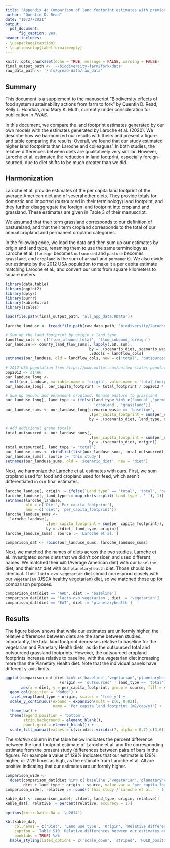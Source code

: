 ```yaml
---
title: "Appendix 4: Comparison of land footprint estimates with previous study"
author: "Quentin D. Read"
date: "10/27/2021"
output: 
  pdf_document:
      fig_caption: yes
header-includes:
- \usepackage{caption}
- \captionsetup{labelformat=empty}
---
```


```r
knitr::opts_chunk$set(echo = TRUE, message = FALSE, warning = FALSE)
final_output_path <- '~/biodiversity-farm2fork/data'
raw_data_path <- '/nfs/qread-data/raw_data'
```

## Summary

This document is a supplement to the manuscript "Biodiversity effects of food system sustainability actions from farm to fork" by Quentin D. Read, Kelly L. Hondula, and Mary K. Muth, currently under consideration for publication in *PNAS*. 

In this document, we compare the land footprint estimates generated by our own models with the estimates generated by Laroche et al. (2020). We describe how we harmonized our results with theirs and present a figure and table comparing the results. Overall, we found that our study estimated higher land footprints than Laroche and colleagues'. In both studies, the relative differences between diets are qualitatively very similar. However, Laroche et al. estimated the reduction in land footprint, especially foreign-sourced, due to diet shifts to be much greater than we did.

## Harmonization

Laroche et al. provide estimates of the per capita land footprint of the average American diet and of several other diets. They provide totals for domestic and imported (outsourced in their terminology) land footprint, and they further disaggregate the foreign land footprint into cropland and grassland. These estimates are given in Table 3 of their manuscript.

We assumed that their term grassland corresponds to our definition of pastureland, and that their term cropland corresponds to the total of our annual cropland and permanent cropland categories.

In the following code, we load the data and then sum up our estimates by origin and land type, renaming them to use the same terminology as Laroche et al. (`foreign` becomes `outsourced` and `pasture` becomes `grassland`, and `cropland` is the sum of `annual` and `permanent`). We also divide our estimate by the 2012 USA population to make it a per capita estimate matching Laroche et al., and convert our units from square kilometers to square meters. 

```r
library(data.table)
library(ggplot2)
library(dplyr)
library(purrr)
library(kableExtra)
library(scales)

load(file.path(final_output_path, 'all_app_data.RData'))

laroche_landuse <- fread(file.path(raw_data_path, 'biodiversity/laroche2020_table3.csv'))

# Sum up the land footprint by origin x land type
landflow_cols <- c('flow_inbound_total', 'flow_inbound_foreign')
our_landuse <- county_land_flow_sums[, lapply(.SD, sum), 
                                     by = .(scenario_diet, scenario_waste, land_type), 
                                     .SDcols = landflow_cols]
setnames(our_landuse, old = landflow_cols, new = c('total', 'outsourced'))

# 2012 USA population from https://www.multpl.com/united-states-population/table/by-year
pop2012 <- 314e6
our_landuse_long <- 
  melt(our_landuse, variable.name = 'origin', value.name = 'total_footprint')
our_landuse_long[, per_capita_footprint := total_footprint / pop2012 * 1e6 ]

# Sum up annual and permanent cropland. Rename pasture to grassland
our_landuse_long[, land_type := ifelse(land_type %in% c('annual','permanent'), 
                                       'cropland', 'grassland')]
our_landuse_sums <- our_landuse_long[scenario_waste == 'baseline', 
                                     .(per_capita_footprint = sum(per_capita_footprint)), 
                                     by = .(scenario_diet, land_type, origin)]

# Add additional grand totals
total_outsourced <- our_landuse_sums[, 
                                     .(per_capita_footprint = sum(per_capita_footprint)), 
                                     by = .(scenario_diet, origin)]
total_outsourced[, land_type := 'total']
our_landuse_sums <- rbindlist(list(our_landuse_sums, total_outsourced), use.names = TRUE)
our_landuse_sums[, source := 'this study']
setnames(our_landuse_sums, old = 'scenario_diet', new = 'diet')
```

Next, we harmonize the Laroche et al. estimates with ours. First, we sum cropland used for food and cropland used for feed, which aren't differentiated in our final estimates.

```r
laroche_landuse[, origin := ifelse(`Land type` == 'total', 'total', 'outsourced')]
laroche_landuse[, land_type := map_chr(strsplit(`Land type`, ' '), 1)]
setnames(laroche_landuse,
         old = c('Diet','Per capita footprint'), 
         new = c('diet', 'per_capita_footprint'))
laroche_landuse_sums <- 
  laroche_landuse[, 
                  .(per_capita_footprint = sum(per_capita_footprint)), 
                  by = .(diet, land_type, origin)]
laroche_landuse_sums[, source := 'Laroche et al.']

comparison_dat <- rbind(our_landuse_sums, laroche_landuse_sums)
```

Next, we matched the names of diets across the two studies. Laroche et al. investigated some diets that we didn't consider, and used different names. We matched their `AAD` (Average American diet) with our `baseline` diet, and their `EAT` diet with our `planetaryhealth` diet. Those should be identical. Their `lacto-ovo vegetarian` diet should correspond closely with our `vegetarian` (USDA healthy vegetarian) diet, so we matched those up for comparison purposes.

```r
comparison_dat[diet == 'AAD', diet := 'baseline']
comparison_dat[diet == 'lacto-ovo vegetarian', diet := 'vegetarian']
comparison_dat[diet == 'EAT', diet := 'planetaryhealth']
```

## Results

The figure below shows that while our estimates are uniformly higher, the relative differences between diets are the same between studies. Importantly, the total land footprint decreases relative to baseline for the vegetarian and Planetary Health diets, as do the outsourced total and outsourced grassland footprints. However, the outsourced cropland footprints increase relative to baseline, with the vegetarian diet increasing more than the Planetary Health diet. Note that the individual panels have different y-axis limits.

```r
ggplot(comparison_dat[diet %in% c('baseline','vegetarian','planetaryhealth') & 
                        (origin == 'outsourced' | land_type == 'total')], 
       aes(x = diet, y = per_capita_footprint, group = source, fill = source)) +
  geom_col(position = 'dodge') +
  facet_wrap(land_type ~ origin, scales = 'free_y') +
  scale_y_continuous(expand = expansion(mult = c(0, 0.02)), 
                     name = 'Per capita land footprint (m2/cap/y)') +
  theme_bw() +
  theme(legend.position = 'bottom',
        strip.background = element_blank(),
        panel.grid = element_blank()) +
  scale_fill_manual(values = c(viridis::viridis(7, alpha = 0.7)[c(3,6)]))
```

The *relative* column in the table below indicates the percent difference between the land footprint estimate of Laroche et al. and the corresponding estimate from the present study (differences between pairs of bars in the figure). For example a value of 129% indicates that our estimate is 129% higher, or 2.29 times as high, as the estimate from Laroche et al. All are positive indicating that our estimates are uniformly higher. 

```r
comparison_wide <- 
  dcast(comparison_dat[diet %in% c('baseline','vegetarian','planetaryhealth')], 
        diet + land_type + origin ~ source, value.var = 'per_capita_footprint')
comparison_wide[, relative := round((`this study`/`Laroche et al.` - 1), 2)]
```

```r
kable_dat <- comparison_wide[, .(diet, land_type, origin, relative)]
kable_dat[, relative := percent(relative, accuracy = 1)]

options(knitr.kable.NA = '\u2014')

kbl(kable_dat,
    col.names = c('Diet', 'Land use type', 'Origin', 'Relative difference'),
    caption = 'Table S10. Relative differences between our estimates and those of Laroche and colleagues.',
    booktabs = TRUE) %>%
  kable_styling(latex_options = c('scale_down', 'striped', 'HOLD_position'))
```